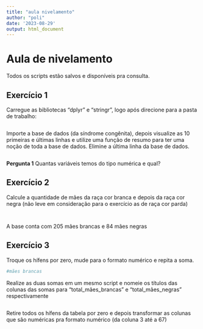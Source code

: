 ```yaml
---
title: "aula nivelamento"
author: "poli"
date: '2023-08-29'
output: html_document
---
```


# Aula de nivelamento

Todos os scripts estão salvos e disponíveis pra consulta. 

## Exercício 1

Carregue as bibliotecas "dplyr" e "stringr", logo após direcione para a pasta de trabalho:
```r

```

Importe a base de dados (da síndrome congênita), depois visualize as 10 primeiras e últimas linhas e utilize uma função de resumo para ter uma noção de toda a base de dados.
Elimine a última linha da base de dados.
```r

```

**Pergunta 1**
Quantas variáveis temos do tipo numérica e qual?

## Exercício 2

Calcule a quantidade de mães da raça cor branca e depois da raça cor negra (não leve em consideração para o exercício as de raça cor parda)
```r

```


```r

```
A base conta com 205 mães brancas e 84 mães negras

## Exercício 3

Troque os hífens por zero, mude para o formato numérico e repita a soma. 
```r
#mães brancas

```


Realize as duas somas em um mesmo script e nomeie os títulos das colunas das somas para "total_mães_brancas" e "total_mães_negras" respectivamente
```r

```

Retire todos os hífens da tabela por zero e depois transformar as colunas que são numéricas pra formato numérico (da coluna 3 até a 67)
```r

```
